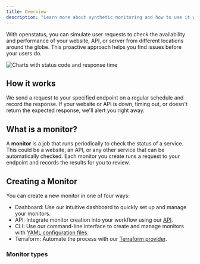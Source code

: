 ```yaml
---
title: Overview
description: "Learn more about synthetic monitoring and how to use it with OpenStatus"
---
```



With openstatus, you can simulate user requests to check the availability and performance of your website, API, or server from different locations around the globe. This proactive approach helps you find issues before your users do.

<Image
    src={overview}
    alt="Charts with status code and response time"
/>




## How it works

We send a request to your specified endpoint on a regular schedule and record the response. If your website or API is down, timing out, or doesn't return the expected response, we'll alert you right away.

## What is a monitor?

A **monitor** is a job that runs periodically to check the status of a service. This could be a website, an API, or any other service that can be automatically checked. Each monitor you create runs a request to your endpoint and records the results for you to review.

## Creating a Monitor

You can create a new monitor in one of four ways:

- Dashboard: Use our intuitive dashboard to quickly set up and manage your monitors.
- API: Integrate monitor creation into your workflow using our [API](https://api.openstatus.dev/v1#tag/monitor/POST/monitor).
- CLI: Use our command-line interface to create and manage monitors with [YAML configuration files](https://github.com/openstatusHQ/cli-template).
- Terraform: Automate the process with our [Terraform provider](/tools/terraform).

### Monitor types

<CardGrid>
    <LinkCard
        title="HTTP Monitor"
        href="/monitoring/type/http"
    />
    <LinkCard
        title="TCP Monitor"
        href="/monitoring/type/tcp"
    />
</CardGrid>
